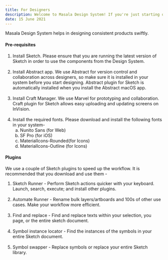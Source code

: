 ```yaml
---
title: For Designers
description: Welcome to Masala Design System! If you're just starting out designing with Masala Design System, here's a checklist of everything you need to get up and running.
date: 15 June 2021
---
```


Masala Design System helps in designing consistent products swiftly.

#### Pre-requisites

<ol className='pl-6'>
  <li>
    Install Sketch. Please ensure that you are running the
    latest version of Sketch in order to use the components
    from the Design System.
  </li>
  <br />
  <li>
    Install Abstract app. We use Abstract for version
    control and collaboration across designers, so make sure
    it is installed in your system before you start
    designing. Abstract plugin for Sketch is automatically
    installed when you install the Abstract macOS app.
  </li>
  <br />
  <li>
    Install Craft Manager. We use Marvel for prototyping and
    collaboration. Craft plugin for Sketch allows easy
    uploading and updating screens on InVision.
  </li>
  <br />
  <li>
    Install the required fonts. Please download and install
    the following fonts in your system-
    <ol className='pl-6' type='a'>
      <li>
        <Text appearance='link'>Nunito Sans (for Web)</Text>
      </li>
      <li>
        <Text appearance='link'>SF Pro (for iOS)</Text>
      </li>
      <li>
        <Text appearance='link'>
          MaterialIcons-Rounded(for Icons)
        </Text>
      </li>
      <li>
        <Text appearance='link'>
          MaterialIcons-Outline (for Icons)
        </Text>
      </li>
    </ol>
  </li>
</ol>

#### Plugins

We use a couple of Sketch plugins to speed up the workflow. It is recommended that you download and use them -

<ol className='pl-6'>
  <li>
    <Text appearance='link'>Sketch Runner</Text> - Perform
    Sketch actions quicker with your keyboard. Launch,
    search, execute; and install other plugins.
  </li>
  <br />
  <li>
    <Text appearance='link'>Automate Runner</Text> - Rename
    bulk layers/artboards and 100s of other use cases. Make
    your workflow more efficient.
  </li>
  <br />
  <li>
    <Text appearance='link'>Find and replace</Text> - Find
    and replace texts within your selection, you page, or
    the entire sketch document.
  </li>
  <br />
  <li>
    <Text appearance='link'>Symbol instance locator</Text> -
    Find the instances of the symbols in your entire Sketch
    document.
  </li>
  <br />
  <li>
    <Text appearance='link'>Symbol swapper</Text> - Replace
    symbols or replace your entire Sketch library.
  </li>
</ol>
